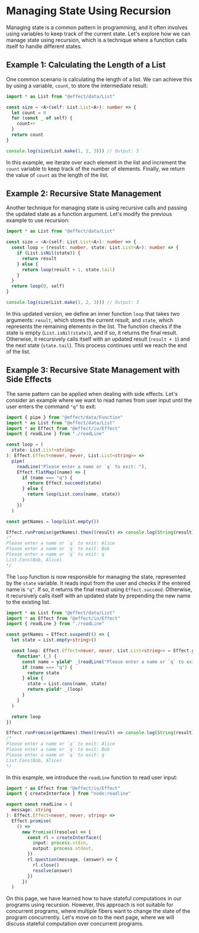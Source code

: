 
# Managing State Using Recursion

Managing state is a common pattern in programming, and it often involves using variables to keep track of the current state. Let's explore how we can manage state using recursion, which is a technique where a function calls itself to handle different states.

## Example 1: Calculating the Length of a List

One common scenario is calculating the length of a list. We can achieve this by using a variable, `count`, to store the intermediate result:

```ts
import * as List from "@effect/data/List"

const size = <A>(self: List.List<A>): number => {
  let count = 0
  for (const _ of self) {
    count++
  }
  return count
}

console.log(size(List.make(1, 2, 3))) // Output: 3
```

In this example, we iterate over each element in the list and increment the `count` variable to keep track of the number of elements. Finally, we return the value of `count` as the length of the list.

## Example 2: Recursive State Management

Another technique for managing state is using recursive calls and passing the updated state as a function argument. Let's modify the previous example to use recursion:

```ts
import * as List from "@effect/data/List"

const size = <A>(self: List.List<A>): number => {
  const loop = (result: number, state: List.List<A>): number => {
    if (List.isNil(state)) {
      return result
    } else {
      return loop(result + 1, state.tail)
    }
  }
  return loop(0, self)
}

console.log(size(List.make(1, 2, 3))) // Output: 3
```

In this updated version, we define an inner function `loop` that takes two arguments: `result`, which stores the current result, and `state`, which represents the remaining elements in the list. The function checks if the state is empty (`List.isNil(state)`), and if so, it returns the final result. Otherwise, it recursively calls itself with an updated result (`result + 1`) and the next state (`state.tail`). This process continues until we reach the end of the list.

## Example 3: Recursive State Management with Side Effects

The same pattern can be applied when dealing with side effects. Let's consider an example where we want to read names from user input until the user enters the command `"q"` to exit:

<Tabs>
<Tab>

```ts
import { pipe } from "@effect/data/Function"
import * as List from "@effect/data/List"
import * as Effect from "@effect/io/Effect"
import { readLine } from "./readLine"

const loop = (
  state: List.List<string>
): Effect.Effect<never, never, List.List<string>> =>
  pipe(
    readLine("Please enter a name or `q` to exit: "),
    Effect.flatMap((name) => {
      if (name === "q") {
        return Effect.succeed(state)
      } else {
        return loop(List.cons(name, state))
      }
    })
  )

const getNames = loop(List.empty())

Effect.runPromise(getNames).then((result) => console.log(String(result)))
/*
Please enter a name or `q` to exit: Alice
Please enter a name or `q` to exit: Bob
Please enter a name or `q` to exit: q
List.Cons(Bob, Alice)
*/
```

The `loop` function is now responsible for managing the state, represented by the `state` variable. It reads input from the user and checks if the entered name is `"q"`. If so, it returns the final result using `Effect.succeed`. Otherwise, it recursively calls itself with an updated state by prepending the new name to the existing list.

</Tab>
<Tab>

```ts
import * as List from "@effect/data/List"
import * as Effect from "@effect/io/Effect"
import { readLine } from "./readLine"

const getNames = Effect.suspend(() => {
  let state = List.empty<string>()

  const loop: Effect.Effect<never, never, List.List<string>> = Effect.gen(
    function* (_) {
      const name = yield* _(readLine("Please enter a name or `q` to exit: "))
      if (name === "q") {
        return state
      } else {
        state = List.cons(name, state)
        return yield* _(loop)
      }
    }
  )

  return loop
})

Effect.runPromise(getNames).then((result) => console.log(String(result)))
/*
Please enter a name or `q` to exit: Alice
Please enter a name or `q` to exit: Bob
Please enter a name or `q` to exit: q
List.Cons(Bob, Alice)
*/
```

</Tab>
</Tabs>

In this example, we introduce the `readLine` function to read user input:

```ts filename="readline.ts"
import * as Effect from "@effect/io/Effect"
import { createInterface } from "node:readline"

export const readLine = (
  message: string
): Effect.Effect<never, never, string> =>
  Effect.promise(
    () =>
      new Promise((resolve) => {
        const rl = createInterface({
          input: process.stdin,
          output: process.stdout,
        })
        rl.question(message, (answer) => {
          rl.close()
          resolve(answer)
        })
      })
  )
```

On this page, we have learned how to have stateful computations in our programs using recursion. However, this approach is not suitable for concurrent programs, where multiple fibers want to change the state of the program concurrently. Let's move on to the next page, where we will discuss stateful computation over concurrent programs.
